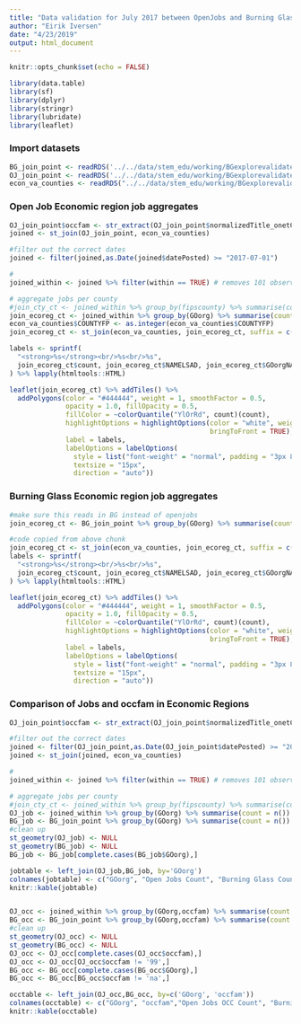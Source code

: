 ```yaml
---
title: "Data validation for July 2017 between OpenJobs and Burning Glass"
author: "Eirik Iversen"
date: "4/23/2019"
output: html_document
---
```


```r
knitr::opts_chunk$set(echo = FALSE)
```

```r
library(data.table)
library(sf)
library(dplyr)
library(stringr)
library(lubridate)
library(leaflet)
```


### Import datasets
```r
BG_join_point <- readRDS('../../data/stem_edu/working/BGexplorevalidate/BG_Shapefiles/BG_join_point.RDS')
OJ_join_point <- readRDS('../../data/stem_edu/working/BGexplorevalidate/BG_Shapefiles/open_point.RDS')
econ_va_counties <- readRDS("../../data/stem_edu/working/BGexplorevalidate/econvacounties.RDS")
```

### Open Job Economic region job aggregates
```r
OJ_join_point$occfam <- str_extract(OJ_join_point$normalizedTitle_onetCode, "[0-9]{2}")
joined <- st_join(OJ_join_point, econ_va_counties)

#filter out the correct dates
joined <- filter(joined,as.Date(joined$datePosted) >= "2017-07-01")

#
joined_within <- joined %>% filter(within == TRUE) # removes 101 observations

# aggregate jobs per county
#join_cty_ct <- joined_within %>% group_by(fipscounty) %>% summarise(count = n())
join_ecoreg_ct <- joined_within %>% group_by(GOorg) %>% summarise(count = n())
econ_va_counties$COUNTYFP <- as.integer(econ_va_counties$COUNTYFP)
join_ecoreg_ct <- st_join(econ_va_counties, join_ecoreg_ct, suffix = c("NAME" = "NAME"))

labels <- sprintf(
  "<strong>%s</strong><br/>%s<br/>%s",
  join_ecoreg_ct$count, join_ecoreg_ct$NAMELSAD, join_ecoreg_ct$GOorgNAME
) %>% lapply(htmltools::HTML)

leaflet(join_ecoreg_ct) %>% addTiles() %>%
  addPolygons(color = "#444444", weight = 1, smoothFactor = 0.5,
              opacity = 1.0, fillOpacity = 0.5,
              fillColor = ~colorQuantile("YlOrRd", count)(count),
              highlightOptions = highlightOptions(color = "white", weight = 2,
                                                  bringToFront = TRUE),
              label = labels,
              labelOptions = labelOptions(
                style = list("font-weight" = "normal", padding = "3px 8px"),
                textsize = "15px",
                direction = "auto"))
```

### Burning Glass Economic region job aggregates
```r
#make sure this reads in BG instead of openjobs
join_ecoreg_ct <- BG_join_point %>% group_by(GOorg) %>% summarise(count = n())

#code copied from above chunk
join_ecoreg_ct <- st_join(econ_va_counties, join_ecoreg_ct, suffix = c("NAME" = "NAME"))
labels <- sprintf(
  "<strong>%s</strong><br/>%s<br/>%s",
  join_ecoreg_ct$count, join_ecoreg_ct$NAMELSAD, join_ecoreg_ct$GOorgNAME
) %>% lapply(htmltools::HTML)

leaflet(join_ecoreg_ct) %>% addTiles() %>%
  addPolygons(color = "#444444", weight = 1, smoothFactor = 0.5,
              opacity = 1.0, fillOpacity = 0.5,
              fillColor = ~colorQuantile("YlOrRd", count)(count),
              highlightOptions = highlightOptions(color = "white", weight = 2,
                                                  bringToFront = TRUE),
              label = labels,
              labelOptions = labelOptions(
                style = list("font-weight" = "normal", padding = "3px 8px"),
                textsize = "15px",
                direction = "auto"))
```

### Comparison of Jobs and occfam in Economic Regions
```r
OJ_join_point$occfam <- str_extract(OJ_join_point$normalizedTitle_onetCode, "[0-9]{2}")

#filter out the correct dates
joined <- filter(OJ_join_point,as.Date(OJ_join_point$datePosted) >= "2017-07-01")
joined <- st_join(joined, econ_va_counties)

#
joined_within <- joined %>% filter(within == TRUE) # removes 101 observations

# aggregate jobs per county
#join_cty_ct <- joined_within %>% group_by(fipscounty) %>% summarise(count = n())
OJ_job <- joined_within %>% group_by(GOorg) %>% summarise(count = n())
BG_job <- BG_join_point %>% group_by(GOorg) %>% summarise(count = n())
#clean up
st_geometry(OJ_job) <- NULL
st_geometry(BG_job) <- NULL
BG_job <- BG_job[complete.cases(BG_job$GOorg),]

jobtable <- left_join(OJ_job,BG_job, by='GOorg')
colnames(jobtable) <- c("GOorg", "Open Jobs Count", "Burning Glass Count") 
knitr::kable(jobtable)


OJ_occ <- joined_within %>% group_by(GOorg,occfam) %>% summarise(count = n())
BG_occ <- BG_join_point %>% group_by(GOorg,occfam) %>% summarise(count = n())
#clean up
st_geometry(OJ_occ) <- NULL
st_geometry(BG_occ) <- NULL
OJ_occ <- OJ_occ[complete.cases(OJ_occ$occfam),]
OJ_occ <- OJ_occ[OJ_occ$occfam != '99',]
BG_occ <- BG_occ[complete.cases(BG_occ$GOorg),]
BG_occ <- BG_occ[BG_occ$occfam != 'na',]

occtable <- left_join(OJ_occ,BG_occ, by=c('GOorg', 'occfam'))
colnames(occtable) <- c("GOorg", "occfam","Open Jobs OCC Count", "Burning Glass OCC Count") 
knitr::kable(occtable)


```


